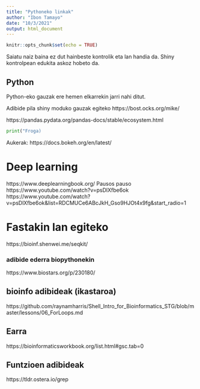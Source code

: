 ```yaml
---
title: "Pythoneko linkak"
author: "Ibon Tamayo"
date: "10/3/2021"
output: html_document
---
```


```r
knitr::opts_chunk$set(echo = TRUE)
```


Saiatu naiz baina ez dut hainbeste kontrolik eta lan handia da. 
Shiny kontrolpean edukita askoz hobeto da. 


## Python

Python-eko gauzak ere hemen elkarrekin jarri nahi ditut. 

Adibide pila shiny moduko gauzak egiteko
https://bost.ocks.org/mike/

https://pandas.pydata.org/pandas-docs/stable/ecosystem.html

```python
print("Froga)
```

Aukerak:
https://docs.bokeh.org/en/latest/

# Deep learning

https://www.deeplearningbook.org/
Pausos pauso
https://www.youtube.com/watch?v=psDlXfbe6ok
https://www.youtube.com/watch?v=psDlXfbe6ok&list=RDCMUCe6ABcJkH_Gso9HJOt4x9fg&start_radio=1

# Fastakin lan egiteko
https://bioinf.shenwei.me/seqkit/



### adibide ederra biopythonekin
https://www.biostars.org/p/230180/

## bioinfo adibideak (ikastaroa)
https://github.com/raynamharris/Shell_Intro_for_Bioinformatics_STG/blob/master/lessons/06_ForLoops.md

## Earra
https://bioinformaticsworkbook.org/list.html#gsc.tab=0

## Funtzioen adibideak
https://tldr.ostera.io/grep
